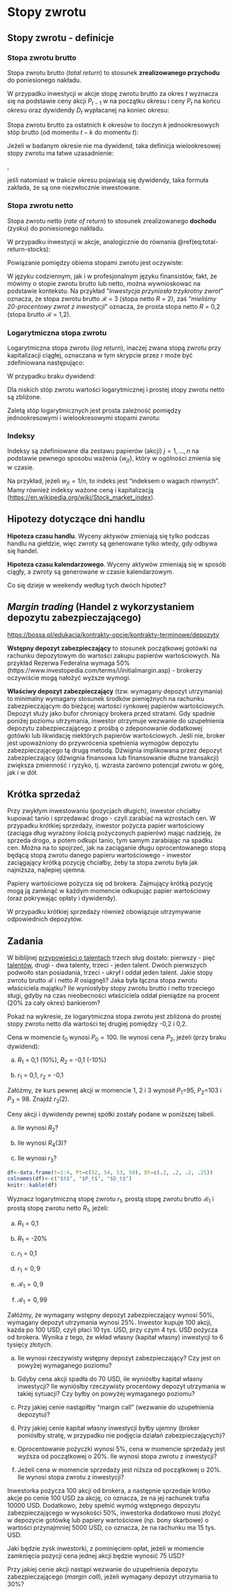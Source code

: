 # Stopy zwrotu {#stopyzwrotu}

## Stopy zwrotu - definicje

### Stopa zwrotu brutto

Stopa zwrotu brutto (_total return_) to stosunek __zrealizowanego przychodu__ do poniesionego nakładu. 

\begin{equation}
\mathcal{R} = \frac{X_1}{X_0}
(\#eq:total-return)
\end{equation}

W przypadku inwestycji w akcje stopę zwrotu brutto za okres $t$ wyznacza się na podstawie ceny akcji $P_{t-1}$ w na początku okresu i ceny $P_t$ na końcu okresu oraz dywidendy $D_t$ wypłacanej na koniec okresu:

\begin{equation}
\mathcal{R_t} = \frac{P_t+D_t}{P_{t-1}}
(\#eq:total-return-stocks)
\end{equation}

Stopa zwrotu brutto za ostatnich $k$ okresów to iloczyn $k$ jednookresowych stóp brutto (od momentu $t-k$ do momentu $t$):

\begin{equation}
\mathcal{R_t} = \mathcal{R_t}\cdot\mathcal{R_{t-1}}\cdot\cdot\cdot\mathcal{R_{t-k+1}}
(\#eq:multiperiod-total-return-stocks)
\end{equation}

Jeżeli w badanym okresie nie ma dywidend, taka definicja wielookresowej stopy zwrotu ma łatwe uzasadnienie:

\begin{equation}
\mathcal{R_t} = \mathcal{R_t}\cdot\mathcal{R_{t-1}}\cdot\cdot\cdot\mathcal{R_{t-k+1}} = \left(\frac{P_t}{P_{t-1}}\right)\cdot\left(\frac{P_{t-1}}{P_{t-2}}\right)\cdot\cdot\cdot\left(\frac{P_{t-k+1}}{P_{t-k}}\right)=\frac{P_t}{P_{t-k}}
(\#eq:multiperiod-total-return-stocks-nodiv)
\end{equation},

jeśli natomiast w trakcie okresu pojawiają się dywidendy, taka formuła zakłada, że są one niezwłocznie inwestowane. 

### Stopa zwrotu netto

Stopa zwrotu netto (_rate of return_) to stosunek zrealizowanego __dochodu__ (zysku) do poniesionego nakładu. 

\begin{equation}
R = \frac{X_1-X_0}{X_0}
(\#eq:rate-of-return)
\end{equation}

W przypadku inwestycji w akcje, analogicznie do równania \@ref(eq:total-return-stocks):

\begin{equation}
R_t = \frac{P_t+D_t-P_{t-1}}{P_{t-1}}
(\#eq:rate-of-return-stocks)
\end{equation}

Powiązanie pomiędzy obiema stopami zwrotu jest oczywiste:
\begin{equation}
\mathcal{R} = 1+R
(\#eq:rate-of-return-stocks)
\end{equation}

W języku codziennym, jak i w profesjonalnym języku finansistów, fakt, że mówimy o stopie zwrotu brutto lub netto, można wywnioskować na podstawie  kontekstu. Na przykład "_inwestycja przyniosła trzykrotny zwrot_" oznacza, że stopa zwrotu brutto $\mathcal{R}$ = 3 (stopa netto $R$ = 2), zaś "_mieliśmy 20-procentowy zwrot z inwestycji_" oznacza, że prosta stopa netto $R$ = 0,2 (stopa brutto $\mathcal{R}$ = 1,2).

### Logarytmiczna stopa zwrotu

Logarytmiczna stopa zwrotu (_log return_), inaczej zwana stopą zwrotu przy kapitalizacji ciągłej, oznaczana w tym skrypcie przez $r$ może być zdefiniowana następująco:

\begin{equation}
r_t = \ln(\mathcal{R_t}) = \ln(1+R_t)
(\#eq:log-return-stocks)
\end{equation}

W przypadku braku dywidend:

\begin{equation}
r_t = \ln\left(\frac{P_t}{P_{t-1}}\right)=\ln P_t-\ln P_{t-1}
(\#eq:log-return-stocks2)
\end{equation}

Dla niskich stóp zwrotu wartości logarytmicznej i prostej stopy zwrotu netto są zbliżone. 

Zaletą stóp logarytmicznych jest prosta zależność pomiędzy jednookresowymi i wielookresowymi stopami zwrotu:

\begin{equation}
\begin{split}
r_t(k) = \ln\left(\mathcal{R_t(k)}\right) = \ln(\mathcal{R_t}\cdot\mathcal{R_{t-1}\cdot\cdot\cdot\mathcal{R_{t-k+1}}})=\\= \ln(\mathcal{R_t}) + ln(\mathcal{R_{t-1}}) + \cdot\cdot\cdot + \ln(\mathcal{R_{t-k+1}})=\\
=r_t + r_{t-1} + \cdot\cdot\cdot + r_{t-k+1}
\end{split}
(\#eq:multi-log-sum)
\end{equation}

### Indeksy

Indeksy są zdefiniowane dla zestawu papierów (akcji) $j = 1, ..., n$ na podstawie pewnego sposobu ważenia $\{w_{jt}\}$, który w ogólności zmienia się w czasie. 

\begin{equation}
I_t = \sum_{j=1}^{n}w_{jt}P{jt}
(\#eq:index1)
\end{equation}

Na przykład, jeżeli $w_{jt} = 1/n$, to indeks jest "indeksem o wagach równych". Mamy również indeksy ważone ceną i kapitalizacją (<https://en.wikipedia.org/wiki/Stock_market_index>). 

## Hipotezy dotyczące dni handlu

__Hipoteza czasu handlu__. Wyceny aktywów zmieniają się tylko podczas handlu na giełdzie, więc zwroty są generowane tylko wtedy, gdy odbywa się handel.

__Hipoteza czasu kalendarzowego__. Wyceny aktywów zmieniają się w sposób ciągły, a zwroty są generowane w czasie kalendarzowym. 

Co się dzieje w weekendy według tych dwóch hipotez?

## _Margin trading_ (Handel z wykorzystaniem depozytu zabezpieczającego)

<https://bossa.pl/edukacja/kontrakty-opcje/kontrakty-terminowe/depozyty>

<!--The initial margin is the ratio of initial cash on the margin account
to the purchase value of the securities. For example, in the US, the Federal Reserve imposes a minimum of 50% (can be set higher by brokers). 
-->

__Wstępny depozyt zabezpieczający__ to stosunek początkowej gotówki na rachunku depozytowym do wartości zakupu papierów wartościowych. Na przykład Rezerwa Federalna wymaga 50% (https://www.investopedia.com/terms/i/initialmargin.asp) - brokerzy oczywiście mogą nałożyć wyższe wymogi.    

<!--The maintenance margin is the minimum required ratio of cash on the margin account and current market value of securities. Margin serves as a buffer protecting the broker against losses. Once below the maintenance level, the investor receives a margin call asking her to deposit
additional cash or liquidate some securities. If not, the broker is authorized to restore
satisfaction of margin requirements by the latter method. The leverage implied by
margining (also known as gearing, or debt-financing of trades) increases volatility
and risk, i.e. both the upside and the downside return potential increases.
-->

__Właściwy depozyt zabezpieczający__ (tzw. wymagany depozyt utrzymania) to minimalny wymagany stosunek środków pieniężnych na rachunku zabezpieczającym do bieżącej wartości rynkowej papierów wartościowych. Depozyt służy jako bufor chroniący brokera przed stratami. Gdy spadnie poniżej poziomu utrzymania, inwestor otrzymuje wezwanie do uzupełnienia depozytu zabezpieczającego z prośbą o zdeponowanie dodatkowej gotówki lub likwidację niektórych papierów wartościowych. Jeśli nie, broker jest upoważniony do przywrócenia spełnienia wymogów depozytu zabezpieczającego tą drugą metodą. Dźwignia implikowana przez depozyt zabezpieczający (dźwignia finansowa lub finansowanie dłużne transakcji) zwiększa zmienność i ryzyko, tj. wzrasta zarówno potencjał zwrotu w górę, jak i w dół.

## Krótka sprzedaż

<!--
Using long strategies, one wishes to buy low and sell high, thus profiting from a price increase. With short-selling, one borrows a security (implies debt in security units) hoping to sell high and later buy back low, thus profiting from a price fall. This can be viewed as borrowing money with the rate of interest being the return on the security in question, where the short-sellers wish the return to be as low as possible. Securities are borrowed from a broker. Short-sellers can cover the short position at any time by purchasing the security back (they pay fees as well as any dividends to the lender).
Proceeds from short sales kept on the margin account plus additional margin (cash or securities) must be posted.
-->

Przy zwykłym inwestowaniu (pozycjach długich), inwestor chciałby kupować tanio i sprzedawać drogo - czyli zarabiać na wzrostach cen. W przypadku krótkiej sprzedaży, inwestor pożycza papier wartościowy (zaciąga dług wyrażony ilością pożyczonych papierów) mając nadzieję, że sprzeda drogo, a potem odkupi tanio, tym samym zarabiając na spadku cen. Można na to spojrzeć, jak na zaciąganie długu oprocentowanego stopą będącą stopą zwrotu danego papieru wartościowego - inwestor zaciągający krótką pozycję chciałby, żeby ta stopa zwrotu była jak najniższa, najlepiej ujemna. 

Papiery wartościowe pożycza się od brokera. Zajmujący krótką pozycję mogą ją zamknąć w każdym momencie odkupując papier wartościowy (oraz pokrywając opłaty i dywidendy). 

W przypadku krótkiej sprzedaży również obowiązuje utrzymywanie odpowiednich depozytów. 

## Zadania

:::{.exercise #total1}
W biblijnej [przypowieści o talentach](<https://pl.wikipedia.org/wiki/Przypowie%C5%9B%C4%87_o_talentach>) trzech sług dostało: pierwszy - pięć [talentów](<https://pl.wikipedia.org/wiki/Talent_(miara)>), drugi - dwa talenty, trzeci - jeden talent. Dwóch pierwszych podwoiło stan posiadania, trzeci - ukrył i oddał jeden talent. Jakie stopy zwrotu brutto $\mathcal{R}$ i netto $R$ osiągnęli? Jaka była łączna stopa zwrotu właściciela majątku? Ile wyniosłyby stopy zwrotu brutto i netto trzeciego sługi, gdyby na czas nieobecności właściciela oddał pieniądze na procent (20\% za cały okres) bankierom? 
:::

:::{.exercise #netvslog}
Pokaż na wykresie, że logarytmiczna stopa zwrotu jest zbliżona do prostej stopy zwrotu netto dla wartości tej drugiej pomiędzy -0,2 i 0,2.
:::

:::{.exercise #netvslog2}
Cena w momencie $t_0$ wynosi $P_0=100$. Ile wynosi cena $P_2$, jeżeli (przy braku dywidend):

a) $R_1$ = 0,1 (10%), $R_2$ = -0,1 (-10%)

b) $r_1$ = 0,1, $r_2$ = -0,1

:::
<!-- Ruppert 2.6.3
Suppose the price of a stock at times 1, 2, and 3 are P1 = 95, P2 = 103, and P3 = 98. Find r3(2).
-->

:::{.exercise #rup263}
Załóżmy, że kurs pewnej akcji w momencie 1, 2 i 3 wynosił $P_1$=95, $P_2$=103 i $P_3$ = 98. 
Znajdź $r_3(2)$.
:::

<!-- Ruppert 2.6.4
The prices and dividends of a stock are given in the table below.
(a) What is R2?
(b) What is R4(3)?
(c) What is r3?
t Pt Dt
1 52 0.2
2 54 0.2
3 53 0.2
4 59 0.25
-->

:::{.exercise #rup264}
Ceny akcji i dywidendy pewnej spółki zostały podane w poniższej tabeli.

(a) Ile wynosi $R_2$?

(b) Ile wynosi $R_4(3)$?

(c) Ile wynosi $r_3$?

```r
df<-data.frame(t=1:4, Pt=c(52, 54, 53, 59), Dt=c(.2, .2, .2, .25))
colnames(df)<-c("$t$", "$P_t$", "$D_t$")
knitr::kable(df)
```
:::


:::{.exercise #rtor}
Wyznacz logarytmiczną stopę zwrotu $r_1$, prostą stopę zwrotu brutto $\mathcal{R_1}$ i prostą stopę zwrotu netto $R_1$, jeżeli:

a) $R_1$ = 0,1

b) $R_1$ = -20\%

c) $r_1$ = 0,1

d) $r_1 = 0,9$

e) $\mathcal{R_1}=0,9$

f) $\mathcal{R_1}=0,99$
:::

<!--
Suppose initial margin requirement 50%, maintenance margin 25%. Investor buys 100 shares at the price of $100, i.e. pays $10,000 in total, borrowing $4,000. Own capital/equity is $6,000 and the initial margin is 60%. If the share price fell to $70, the investor’s equity would become $3,000 and the percentage margin $3,000/$7,000 = 43%. Investor’s equity would become negative if the price P fell below $40 (implies a loss for the broker). Margin call if the price fell $53.33:
100P - 4,000
100P = 0.25.
If the borrowing rate is 5% and the price goes up by 20%, the investor’s return is
12,000 - 4,200 - 6,000
6,000 = 30% > 20%.
-->

:::{.exercise #margin1}
Załóżmy, że wymagany wstępny depozyt zabezpieczający wynosi 50\%, wymagany depozyt utrzymania wynosi 25\%. Inwestor kupuje 100 akcji, każda po 100 USD, czyli płaci 10 tys. USD, przy czym 4 tys. USD pożycza od brokera. Wynika z tego, że wkład własny (kapitał własny) inwestycji to 6 tysięcy złotych. 

a) Ile wynosi rzeczywisty wstępny depozyt zabezpieczający? Czy jest on powyżej wymaganego poziomu?

b) Gdyby cena akcji spadła do 70 USD, ile wyniósłby kapitał własny inwestycji? Ile wyniósłby rzeczywisty procentowy depozyt utrzymania w takiej sytuacji? Czy byłby on powyżej wymaganego poziomu?

c) Przy jakiej cenie nastąpiłby "margin call" (wezwanie do uzupełnienia depozytu)?

d) Przy jakiej cenie kapitał własny inwestycji byłby ujemny (broker poniósłby stratę, w przypadku nie podjęcia działań zabezpieczających)?

e) Oprocentowanie pożyczki wynosi 5\%, cena w momencie sprzedaży jest wyższa od początkowej o 20\%. Ile wynosi stopa zwrotu z inwestycji?

f) Jeżeli cena w momencie sprzedaży jest niższa od początkowej o 20\%. Ile wynosi stopa zwrotu z inwestycji?
:::

<!--Linton 1.3.2
Investor borrows 100 shares from a broker who locates the securities, i.e. borrows from other
clients or outside institutional investors. She sells the shares short at the current price $100 so
that $10,000 is credited to her account. To satisfy the initial margin requirement of 50%, she
must additionally deposit cash or securities (e.g. T-bills) worth at least $5,000 (5,000/10,000 =
50%) so that in total $15,000 are on the account. If the price P declines to $75, she covers the
position and takes a profit of $2,500. If the maintenance margin is 30% there would be a margin
call if the share price rises above $115.38:-->

:::{.exercise #short1}
Inwestorka pożycza 100 akcji od brokera, a następnie sprzedaje krótko akcje po cenie 100 USD za akcję, co oznacza, że na jej rachunek trafia 10000 USD. Dodatkowo, żeby spełnić wymóg wstępnego depozytu zabezpieczającego w wysokości 50\%, inwestorka dodatkowo musi złożyć w depozycie gotówkę lub papiery wartościowe (np. bony skarbowe) o wartości przynajmniej 5000 USD, co oznacza, że na rachunku ma 15 tys. USD. 

Jaki będzie zysk inwestorki, z pominięciem opłat, jeżeli w momencie zamknięcia pozycji cena jednej akcji będzie wynosić 75 USD?

Przy jakiej cenie akcji nastąpi wezwanie do uzupełnienia depozytu zabezpieczającego (_margin call_), jeżeli wymagany depozyt utrzymania to 30\%?
:::


